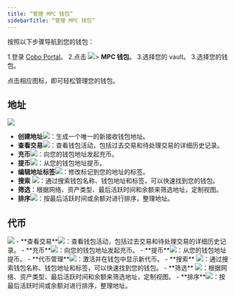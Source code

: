 ```yaml
---
title: “管理 MPC 钱包”
sidebarTitle: “管理 MPC 钱包”
---
```


按照以下步骤导航到您的钱包：

1.登录 [Cobo Portal](https://portal.cobo.com/login)。
2.点击 <img src="/images/mpc-wallet/wallets-icon.svg" className="icon"></img>> **MPC 钱包**。
3.选择您的 vault。
3.选择您的钱包。

点击相应图标，即可轻松管理您的钱包。
## 地址

<img src="/images/mpc-wallet/manage-wallet-address.png" className="screenshot_full_screen"/>

- **创建地址**<img src="/images/mpc-wallet/add-address.svg" className="icon"></img>：生成一个唯一的新接收钱包地址。
- **查看交易**<img src="/images/mpc-wallet/icon_view transactions.svg" className="icon"></img>：查看钱包活动，包括过去交易和待处理交易的详细历史记录。
- **充币**<img src="/images/mpc-wallet/icon_deposit.svg" className="icon"></img>：向您的钱包地址发起充币。
- **提币**<img src="/images/mpc-wallet/icon_withdraw.svg" className="icon"></img>：从您的钱包地址提币。
- **编辑地址标签**<img src="/images/mpc-wallet/icon_edit.svg" className="icon"></img>：修改标记到您的地址的标签。
- **搜索** <img src="/images/mpc-wallet/icon_search.svg" className="icon"></img>：通过搜索钱包名称、钱包地址和标签，可以快速找到您的钱包。
- **筛选**：根据网络、资产类型、最后活跃时间和余额来筛选地址，定制视图。
- **排序**<img src="/images/mpc-wallet/icon_sort.svg" className="icon"></img>：按最后活跃时间或余额对进行排序，整理地址。


## 代币

<img src="/images/mpc-wallet/manage-wallet-token.png" className="screenshot_full_screen"/>
- **查看交易**<img src="/images/mpc-wallet/icon_view transactions.svg" className="icon"></img>：查看钱包活动，包括过去交易和待处理交易的详细历史记录。
- **充币**<img src="/images/mpc-wallet/icon_deposit.svg" className="icon"></img>：向您的钱包地址发起充币。
- **提币**<img src="/images/mpc-wallet/icon_withdraw.svg" className="icon"></img>：从您的钱包地址提币。
- **代币管理**<img src="/images/mpc-wallet/token-management.svg" className="icon"></img>：激活并在钱包中显示新代币。
- **搜索** <img src="/images/mpc-wallet/icon_search.svg" className="icon"></img>：通过搜索钱包名称、钱包地址和标签，可以快速找到您的钱包。
- **筛选** <img src="/images/mpc-wallet/icon_filter.svg" className="icon"></img>：根据网络、资产类型、最后活跃时间和余额来筛选地址，定制视图。
- **排序**<img src="/images/mpc-wallet/icon_sort.svg" className="icon"></img>：按最后活跃时间或余额对进行排序，整理地址。